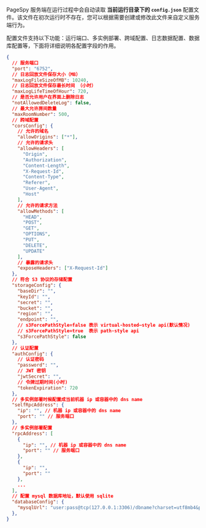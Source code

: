 PageSpy 服务端在运行过程中会自动读取 **当前运行目录下的 `config.json`** 配置文件。该文件在初次运行时不存在，您可以根据需要创建或修改此文件来自定义服务端行为。

配置文件支持以下功能：运行端口、多实例部署、跨域配置、日志数据配置、数据库配置等，下面将详细说明各配置字段的作用。

```json
{
  // 服务端口
  "port": "6752",
  // 日志回放文件保存大小（MB）
  "maxLogFileSizeOfMB": 10240,
  // 日志回放文件保存最长时间 （小时）
  "maxLogLifeTimeOfHour": 720,
  // 是否允许用户在界面上删除日志
  "notAllowedDeleteLog": false,
  // 最大允许房间数量
  "maxRoomNumber": 500,
  // 跨域配置
  "corsConfig": {
    // 允许的域名
    "allowOrigins": ["*"],
    // 允许的请求头
    "allowHeaders": [
      "Origin",
      "Authorization",
      "Content-Length",
      "X-Request-Id",
      "Content-Type",
      "Referer",
      "User-Agent",
      "Host"
    ],
    // 允许的请求方法
    "allowMethods": [
      "HEAD",
      "POST",
      "GET",
      "OPTIONS",
      "PUT",
      "DELETE",
      "UPDATE"
    ],
    // 暴露的请求头
    "exposeHeaders": ["X-Request-Id"]
  },
  // 符合 S3 协议的存储配置
  "storageConfig": {
    "baseDir": "",
    "keyId": "",
    "secret": "",
    "bucket": "",
    "region": "",
    "endpoint": "",
    // s3ForcePathStyle=false 表示 virtual-hosted–style api(默认情况)
    // s3ForcePathStyle=true  表示 path-style api
    "s3ForcePathStyle": false
  },
  // 认证配置
  "authConfig": {
    // 认证密码
    "password": "",
    // JWT 密钥
    "jwtSecret": "",
    // 令牌过期时间(小时)
    "tokenExpiration": 720
  },
  // 多实例部署时候配置成当前机器 ip 或容器中的 dns name
  "selfRpcAddress": {
    "ip": "", // 机器 ip 或容器中的 dns name
    "port": "" // 服务端口
  },
  // 多实例部署配置
  "rpcAddress": [
    {
      "ip": "", // 机器 ip 或容器中的 dns name
      "port": "" // 服务端口
    },
    {
      "ip": "",
      "port": ""
    },
    ...
  ],
  // 配置 mysql 数据库地址，默认使用 sqlite
  "databaseConfig": {
    "mysqlUrl": "user:pass@tcp(127.0.0.1:3306)/dbname?charset=utf8mb4&parseTime=True&loc=Local"
  },
}
```